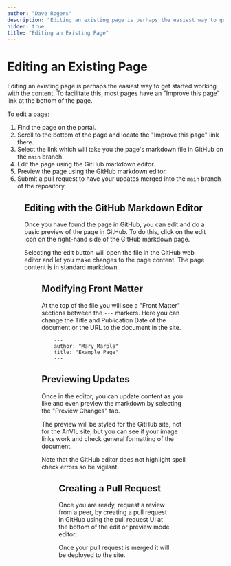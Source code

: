 ```yaml
---
author: "Dave Rogers"
description: "Editing an existing page is perhaps the easiest way to get started working with the content."
hidden: true
title: "Editing an Existing Page"
---
```


# Editing an Existing Page

Editing an existing page is perhaps the easiest way to get started working with the content. To facilitate this, most pages have an "Improve this page" link at the bottom of the page.

To edit a page:

1. Find the page on the portal.
1. Scroll to the bottom of the page and locate the "Improve this page" link there.
1. Select the link which will take you the page's markdown file in GitHub on the `main` branch.
1. Edit the page using the GitHub markdown editor.
1. Preview the page using the GitHub markdown editor.
1. Submit a pull request to have your updates merged into the `main` branch of the repository.

<Figure
  alt="Improve this page"
  caption="Figure 1: Using the 'Improve this page' link to locate the page's source file in GitHub."
  src="/consortia/guides/improve-this-page.png"
/>

## Editing with the GitHub Markdown Editor

Once you have found the page in GitHub, you can edit and do a basic preview of the page in GitHub. To do this, click on the edit icon on the right-hand side of the GitHub markdown page.

Selecting the edit button will open the file in the GitHub web editor and let you make changes to the page content. The page content is in standard markdown.

<Figure
  alt="Edit an Existing Page"
  caption="Figure 2: Using the GitHub web editor to modify the source file's markdown."
  src="/consortia/guides/edit-existing-page.png"
/>

## Modifying Front Matter

At the top of the file you will see a "Front Matter" sections between the `---` markers. Here you can change the Title and Publication Date of the document or the URL to the document in the site.

```
    ---
    author: "Mary Marple"
    title: "Example Page"
    ---
```

## Previewing Updates

Once in the editor, you can update content as you like and even preview the markdown by selecting the "Preview Changes" tab.

The preview will be styled for the GitHub site, not for the AnVIL site, but you can see if your image links work and check general formatting of the document.

<Alert severity="warning">
Note that the GitHub editor does not highlight spell check errors so be vigilant.
</Alert>

<Figure
  alt="Edit in GitHub"
  caption="Figure 3: Using the GitHub preview changes feature to view a diff of your
    changes against the original content."
  src="/consortia/guides/preview-changes.png"
/>

## Creating a Pull Request

Once you are ready, request a review from a peer, by creating a pull request in GitHub using the pull request UI at the bottom of the edit or preview mode editor.

Once your pull request is merged it will be deployed to the site.

<Figure
  alt="Create a Pull Request"
  caption="Figure 4: Creating a pull request with the GitHub interface."
  src="/consortia/guides/pull-request.png"
/>
